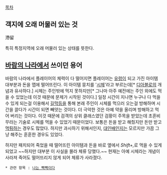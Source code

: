[[목차]]

== 객지에 오래 머물러 있는 것 ==
滯留 

특히 특정지역에 오래 머물러 있는 상태를 뜻한다.

== [[바람의 나라]]에서 쓰이던 용어 ==
바람의 나라에서 플레이어의 체력이 다 떨어지면 플레이어는 [[유령]]이 되고 가진 아이템 대부분과 돈을 맵에 떨어뜨린다. 이 아이템 뭉치를 '[[시체]]'라고 부르는데[* [[디아블로]]의 개념과 유사하다.] 시체는 주인밖에 먹지 못하지만[* 그나마 아주 예전에는 주인 외에도 먹을 수 있었는데 이것 때문에 문제가 시작된 것이다.] 일정 시간이 지나면 누구나 다 먹을 수 있게 되는걸 이용해서 [[길막]]등을 통해 본래 주인이 시체를 먹으러 오는걸 방해하며 시간을 끌다가 시간이 되면 빼앗는 것이다. 더 극악한 것은 아예 약을 올리며 방해하고 먹어 버리는 것이다. 이것 때문에 검객의 상위 클래스였던 검황이 주목을 받았는데 초혼비무라는 기술로 시체를 먹을 수 있었기 때문이었다. 보통은 돈을 받고 해줬지만 돈만 받고 [[먹튀]]하는 경우도 많았다. 하지만 과시하기 위해서인지, [[대인배]]인지는 모르지만 가끔 그냥 해주는 훈훈한 경우도 있었다.

하지만 패치되어 죽었을 때 떨어뜨린 아이템과 돈을 바로 옆에서 ''Shift+,''로 먹을 수 있게 되었고 ~~하지만 대부분 이 사실을 몰라 체류 당했다.~~ 현재는 아예 시체라는 개념이 사라져 죽어도 떨어뜨리지 않게 되어 체류가 사라졌다.

 * 관련 항목 : [[나는 빡빡이다]]
